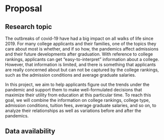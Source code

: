 # Proposal

## Research topic

The outbreaks of covid-19 have had a big impact on all walks of life since 2019. For many college applicants and their families, one of the topics they care about most is whether, and if so how, the pandemics affect admissions and their future developments after graduation. With reference to college rankings, applicants can get “easy-to-interpret” information about a college. However, that information is limited, and there is something that applicants are really concerned about but can not be captured by the college rankings, such as the admission conditions and average graduate salaries.

In this project, we aim to help applicants figure out the trends under the pandemic and support them to make well-formulated decisions that maximize their utility from education at this particular time. To reach this goal, we will combine the information on college rankings, college type, admission conditions, tuition fees, average graduate salaries, and so on, to analyze their relationships as well as variations before and after the pandemics.

## Data availability

